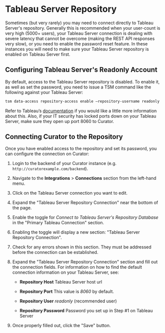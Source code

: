 # Tableau Server Repository

Sometimes (but very rarely) you may need to connect directly to Tableau Server's repository.  Generally this is
recommended when your user-count is very high (5000+ users), your Tableau Server connection is dealing with severe
latency that cannot be overcome (making the REST API responses very slow), or you need to enable the password reset
feature.  In these instances you will need to make sure your Tableau Server repository is enabled on Tableau Server first.

## Configuring Tableau Server's Readonly Account

By default, access to the Tableau Server repository is disabled.  To enable it, as well as set the password, you need to
issue a TSM command like the following against your Tableau Server:

```bash
tsm data-access repository-access enable –repository-username readonly –repository-password "YOUR PASSWORD HERE"
```

Refer to Tableau’s [documentation](https://help.tableau.com/current/server/en-us/perf_collect_server_repo.htm) if you
would like a little more information about this.  Also, if your IT security has locked ports down on your Tableau
Server, make sure they open up port 8060 to Curator.

## Connecting Curator to the Repository

Once you have enabled access to the repository and set its password, you can configure the connection on Curator:

1. Login to the backend of your Curator instance (e.g. `http://curatorexample.com/backend`).
2. Navigate to the **Integrations** > **Connections** section from the left-hand menu.
3. Click on the Tableau Server connection you want to edit.
4. Expand the "Tableau Server Repository Connection" near the bottom of the page.
5. Enable the toggle for *Connect to Tableau Server's Repository Database* in the "Primary Tableau Connection" section.
6. Enabling the toggle will display a new section: "Tableau Server Repository Connection".
7. Check for any errors shown in this section.  They must be addressed before the connection can be established.
8. Expand the "Tableau Server Repository Connection" section and fill out the connection fields.  For information on how
to find the default connection information on your Tableau Server, see:

    * **Repository Host** Tableau Server host url

    * **Repository Port** This value is *8060* by default.

    * **Repository User** *readonly* (recommended user)

    * **Repository Password** Password you set up in Step #1 on Tableau Server
9. Once properly filled out, click the "Save" button.
